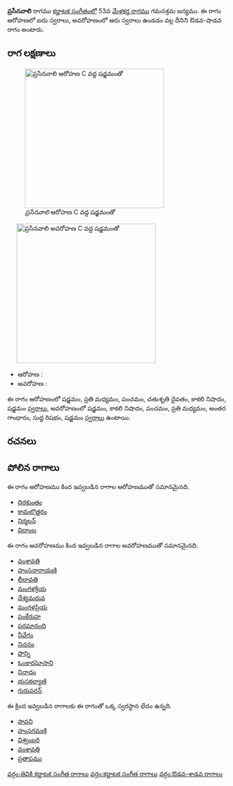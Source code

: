{{Infobox ragam
	| name          	= ప్రసేనవాలి
	| synonym	    	= 
	| mela          	= 
	| chakra        	= 
	| janaka        	= 
	| type          	= ఔడవ-శాడవ
	| arohanam      	= {{svaraC|S|M2|P|D2|N3|S'}} 
	| avarohanam    	= {{svaraC|S'|N3|P|M2|G3|R1|S}}
	| jeeva         	=
	| chhaya        	=
	| nyasa         	=
	| vishesha      	= 
	| equivalent  		= 
}}
{{కర్ణాటక సంగీత రాగాలు}}
'''ప్రసేనవాలి''' రాగము [[కర్ణాటక సంగీతం]]లో 53వ [[మేళకర్త రాగము]] గమనశ్రమ జన్యము.  ఈ రాగం ఆరోహణలో ఐదు స్వరాలు, అవరోహణంలో ఆరు స్వరాలు ఉండడం వల్ల దీనిని ఔడవ-షాడవ రాగం అంటారు.


==రాగ లక్షణాలు==
[[Image:prasenavali_ar_kb2wiki.png|thumb|right|316px|''ప్రసేనవాలి'' ఆరోహణ C వద్ద షడ్జమంతో]]
	[[Image:prasenavali_av_kb2wiki.png|thumb|right|316px|''ప్రసేనవాలి'' అవరోహణ C వద్ద షడ్జమంతో]]

* ఆరోహణ : {{svaraC|S|M2|P|D2|N3|S'}} 
* అవరోహణ : {{svaraC|S'|N3|P|M2|G3|R1|S}}

ఈ రాగం ఆరోహణంలో షడ్జమం, ప్రతి మధ్యమం, పంచమం, చతుశృతి దైవతం, కాకలి  నిషాదం, షడ్జమం [[స్వరాలు]], అవరోహణంలో షడ్జమం, కాకలి  నిషాదం, పంచమం, ప్రతి మధ్యమం, అంతర గాంధారం, సుద్ద  రిషభం, షడ్జమం [[స్వరాలు]] ఉంటాయి.

==రచనలు==



==పోలిన రాగాలు==
ఈ రాగం ఆరోహణము కింద ఇవ్వబడిన రాగాల ఆరోహణముతో సమానమైనది.
* [[ధిరకుంతం]]
* [[కామలొత్తరం]]
* [[నిర్మలన్]]
* [[విదాంబ]]

ఈ రాగం అవరోహణము కింద ఇవ్వబడిన రాగాల అవరోహణముతో సమానమైనది.
* [[వంశావతి]]
* [[హంసనారాయణి]]
* [[లీలావతి]]
* [[మంగళక్రియ]]
* [[దేశ్యమరువ]]
* [[మంగళప్రియ]]
* [[పంకేరుహ]]
* [[పరమానంది]]
* [[నీవేగం]]
* [[నిచనం]]
* [[పొన్ని]]
* [[ఓంకారఘోసాని]]
* [[నినాదం]]
* [[భుసకల్యాణి]]
* [[గురుపరన్]]

ఈ క్రింద ఇవ్వబడిన రాగాలకు ఈ రాగంతో ఒక్క స్వరస్థాన భేదం ఉన్నది.
* [[పావని]]
* [[హంసగమణి]]
* [[విశ్వంబరి]]
* [[వంశావతి]]
* [[ప్రతాపము]]



[[వర్గం:తెవికి కర్ణాటక సంగీత రాగాలు]]
[[వర్గం:కర్ణాటక సంగీత రాగాలు]]
[[వర్గం:ఔడవ-శాడవ రాగాలు]]